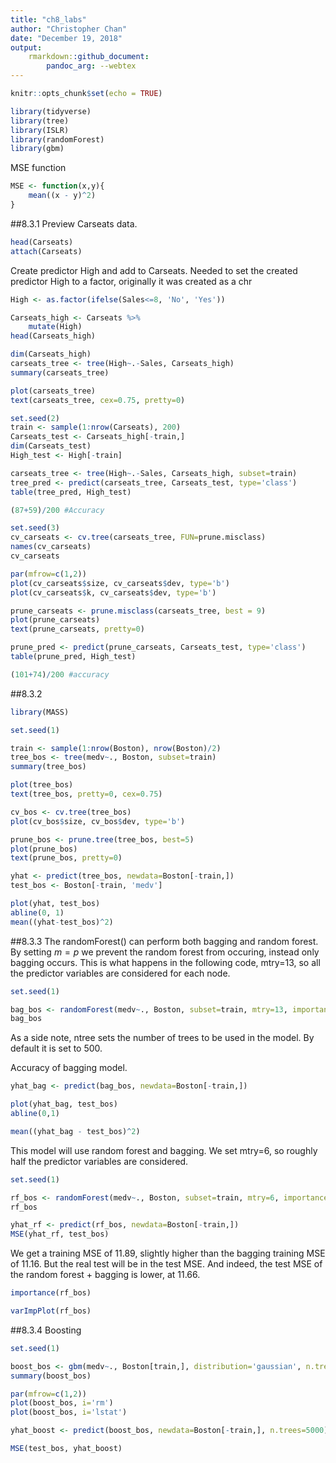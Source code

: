 ```yaml
---
title: "ch8_labs"
author: "Christopher Chan"
date: "December 19, 2018"
output:
    rmarkdown::github_document:
        pandoc_arg: --webtex
---
```


```r
knitr::opts_chunk$set(echo = TRUE)
```

```r
library(tidyverse)
library(tree)
library(ISLR)
library(randomForest)
library(gbm)
```

MSE function
```r
MSE <- function(x,y){
    mean((x - y)^2)
}
```


##8.3.1
Preview Carseats data.
```r
head(Carseats)
attach(Carseats)
```

Create predictor High and add to Carseats. Needed to set the created predictor High to a factor, originally it was created as a chr
```r
High <- as.factor(ifelse(Sales<=8, 'No', 'Yes'))

Carseats_high <- Carseats %>%
    mutate(High)
head(Carseats_high)
```

```r
dim(Carseats_high)
carseats_tree <- tree(High~.-Sales, Carseats_high)
summary(carseats_tree)
```

```r
plot(carseats_tree)
text(carseats_tree, cex=0.75, pretty=0)
```




```r
set.seed(2)
train <- sample(1:nrow(Carseats), 200)
Carseats_test <- Carseats_high[-train,]
dim(Carseats_test)
High_test <- High[-train]

carseats_tree <- tree(High~.-Sales, Carseats_high, subset=train)
tree_pred <- predict(carseats_tree, Carseats_test, type='class')
table(tree_pred, High_test)

(87+59)/200 #Accuracy
```

```r
set.seed(3)
cv_carseats <- cv.tree(carseats_tree, FUN=prune.misclass)
names(cv_carseats)
cv_carseats
```

```r
par(mfrow=c(1,2))
plot(cv_carseats$size, cv_carseats$dev, type='b')
plot(cv_carseats$k, cv_carseats$dev, type='b')
```

```r
prune_carseats <- prune.misclass(carseats_tree, best = 9)
plot(prune_carseats)
text(prune_carseats, pretty=0)
```

```r
prune_pred <- predict(prune_carseats, Carseats_test, type='class')
table(prune_pred, High_test)

(101+74)/200 #accuracy
```

##8.3.2
```r
library(MASS)
```

```r
set.seed(1)

train <- sample(1:nrow(Boston), nrow(Boston)/2)
tree_bos <- tree(medv~., Boston, subset=train)
summary(tree_bos)
```

```r
plot(tree_bos)
text(tree_bos, pretty=0, cex=0.75)
```

```r
cv_bos <- cv.tree(tree_bos)
plot(cv_bos$size, cv_bos$dev, type='b')
```

```r
prune_bos <- prune.tree(tree_bos, best=5)
plot(prune_bos)
text(prune_bos, pretty=0)
```

```r
yhat <- predict(tree_bos, newdata=Boston[-train,])
test_bos <- Boston[-train, 'medv'] 

plot(yhat, test_bos)
abline(0, 1)
mean((yhat-test_bos)^2)
```


##8.3.3
The randomForest() can perform both bagging and random forest. By setting $m=p$ we prevent the random forest from occuring, instead only bagging occurs. This is what happens in the following code, mtry=13, so all the predictor variables are considered for each node.
```r
set.seed(1)

bag_bos <- randomForest(medv~., Boston, subset=train, mtry=13, importance=T)
bag_bos
```
As a side note, ntree sets the number of trees to be used in the model. By default it is set to 500.

Accuracy of bagging model.
```r
yhat_bag <- predict(bag_bos, newdata=Boston[-train,])

plot(yhat_bag, test_bos)
abline(0,1)

mean((yhat_bag - test_bos)^2)
```

This model will use random forest and bagging. We set mtry=6, so roughly half the predictor variables are considered.
```r
set.seed(1)

rf_bos <- randomForest(medv~., Boston, subset=train, mtry=6, importance=T)
rf_bos

yhat_rf <- predict(rf_bos, newdata=Boston[-train,])
MSE(yhat_rf, test_bos)
```
We get a training MSE of 11.89, slightly higher than the bagging training MSE of 11.16. But the real test will be in the test MSE. And indeed, the test MSE of the random forest + bagging is lower, at 11.66.

```r
importance(rf_bos)

varImpPlot(rf_bos)
```

##8.3.4 Boosting
```r
set.seed(1)

boost_bos <- gbm(medv~., Boston[train,], distribution='gaussian', n.trees=5000, interaction.depth=4)
summary(boost_bos)

par(mfrow=c(1,2))
plot(boost_bos, i='rm')
plot(boost_bos, i='lstat')
```

```r
yhat_boost <- predict(boost_bos, newdata=Boston[-train,], n.trees=5000)

MSE(test_bos, yhat_boost)
```






























